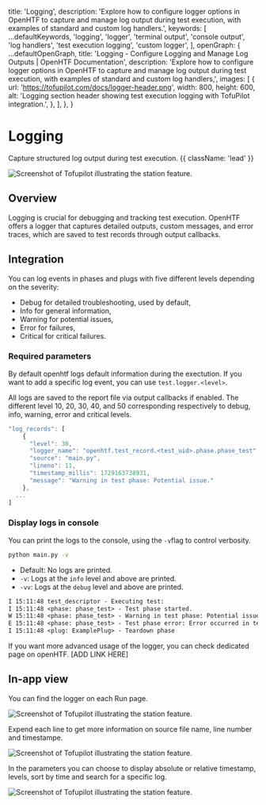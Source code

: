
  title: 'Logging',
  description:
    'Explore how to configure logger options in OpenHTF to capture and manage log output during test execution, with examples of standard and custom log handlers.',
  keywords: [
    ...defaultKeywords,
    'logging',
    'logger',
    'terminal output',
    'console output',
    'log handlers',
    'test execution logging',
    'custom logger',
  ],
  openGraph: {
    ...defaultOpenGraph,
    title:
      'Logging - Configure Logging and Manage Log Outputs | OpenHTF Documentation',
    description:
      'Explore how to configure logger options in OpenHTF to capture and manage log output during test execution, with examples of standard and custom log handlers,',
    images: [
      {
        url: 'https://tofupilot.com/docs/logger-header.png',
        width: 800,
        height: 600,
        alt: 'Logging section header showing test execution logging with TofuPilot integration.',
      },
    ],
  },
}

# Logging

Capture structured log output during test execution. {{ className: 'lead' }}

<Image
  src="/logger-header.png"
  alt="Screenshot of Tofupilot illustrating the station feature."
/>

## Overview

Logging is crucial for debugging and tracking test execution. OpenHTF offers a logger that captures detailed outputs, custom messages, and error traces, which are saved to test records through output callbacks.


## Integration

You can log events in phases and plugs with five different levels depending on the severity:

* Debug for detailed troubleshooting, used by default,
* Info for general information,
* Warning for potential issues,
* Error for failures,
* Critical for critical failures.

### Required parameters

By default openhtf logs default information during the exectution. If you want to add a specific log event, you can use `test.logger.<level>`.


  <CodeGithub
    title="OpenHTF"
    branch="charlotte/new-features-ope-ui"
    path="docs_tofupilot/logger/openhtf/main.py"
  />


All logs are saved to the report file via output callbacks if enabled. The different level 10, 20, 30, 40, and 50 corresponding respectively to debug, info, warning, error and critical levels.

```javascript {{ title: 'test_results.json' }}
"log_records": [
    {
      "level": 30,
      "logger_name": "openhtf.test_record.<test_uid>.phase.phase_test",
      "source": "main.py",
      "lineno": 11,
      "timestamp_millis": 1729163738931,
      "message": "Warning in test phase: Potential issue."
    },
  ...
]
```

### Display logs in console

You can print the logs to the console, using the `-v`flag to control verbosity.


```sh
python main.py -v
```

- Default: No logs are printed.
- `-v`: Logs at the `info` level and above are printed.
- `-vv`: Logs at the `debug` level and above are printed.

```txt {{ title: 'Terminal' }}
I 15:11:48 test_descriptor - Executing test:
I 15:11:48 <phase: phase_test> - Test phase started.
W 15:11:48 <phase: phase_test> - Warning in test phase: Potential issue.
E 15:11:48 <phase: phase_test> - Test phase error: Error occurred in test phase.
I 15:11:48 <plug: ExamplePlug> - Teardown phase
```

If you want more advanced usage of the logger, you can check dedicated page on openHTF. [ADD LINK HERE]

## In-app view

You can find the logger on each Run page.


<Image
  src="/logger-run-page.png"
  alt="Screenshot of Tofupilot illustrating the station feature."
/>

Expend each line to get more information on source file name, line number and timestampe.

<Image
  src="/logger-run-page-expended.png"
  alt="Screenshot of Tofupilot illustrating the station feature."
/>

In the parameters you can choose to display absolute or relative timestamp,  levels, sort by time and search for a specific log.

<Image
  src="/logger-run-page-parameters.png"
  alt="Screenshot of Tofupilot illustrating the station feature."
/>
